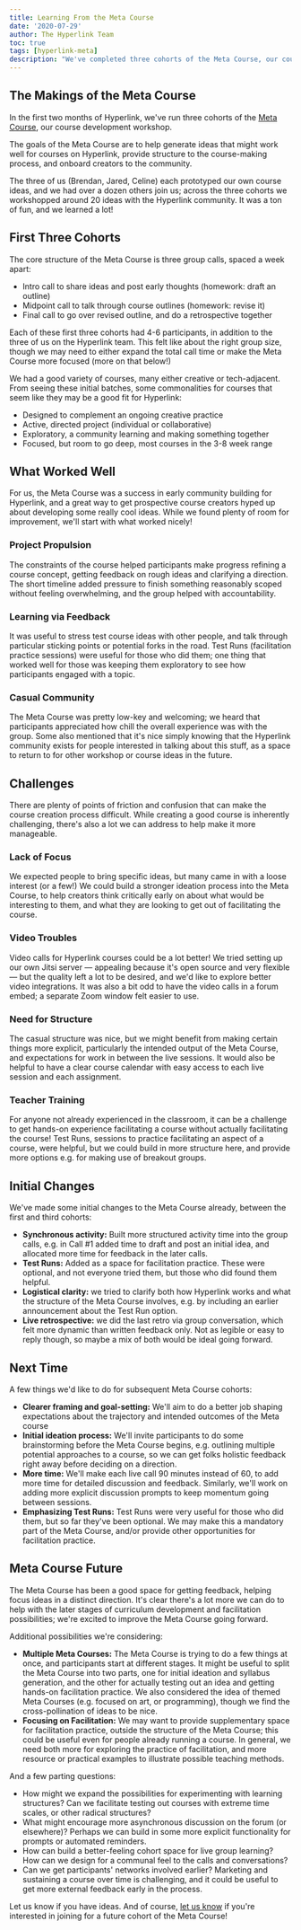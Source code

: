 ```yaml
---
title: Learning From the Meta Course
date: '2020-07-29'
author: The Hyperlink Team
toc: true
tags: [hyperlink-meta]
description: "We've completed three cohorts of the Meta Course, our course development workshop. Here's what we've learned about designing and facilitating learning experiences on Hyperlink."
---
```



## The Makings of the Meta Course

In the first two months of Hyperlink, we've run three cohorts of the [Meta Course](https://hyperlink.academy/courses/1), our course development workshop.

The goals of the Meta Course are to help generate ideas that might work well for courses on Hyperlink, provide structure to the course-making process, and onboard creators to the community.

The three of us (Brendan, Jared, Celine) each prototyped our own course ideas, and we had over a dozen others join us; across the three cohorts we workshopped around 20 ideas with the Hyperlink community. It was a ton of fun, and we learned a lot!

## First Three Cohorts

The core structure of the Meta Course is three group calls, spaced a week apart:

- Intro call to share ideas and post early thoughts (homework: draft an outline)
- Midpoint call to talk through course outlines (homework: revise it)
- Final call to go over revised outline, and do a retrospective together

Each of these first three cohorts had 4-6 participants, in addition to the three of us on the Hyperlink team. This felt like about the right group size, though we may need to either expand the total call time or make the Meta Course more focused (more on that below!)

We had a good variety of courses, many either creative or tech-adjacent. From seeing these initial batches, some commonalities for courses that seem like they may be a good fit for Hyperlink:

- Designed to complement an ongoing creative practice
- Active, directed project (individual or collaborative)
- Exploratory, a community learning and making something together
- Focused, but room to go deep, most courses in the 3-8 week range

## What Worked Well

For us, the Meta Course was a success in early community building for Hyperlink, and a great way to get prospective course creators hyped up about developing some really cool ideas. While we found plenty of room for improvement, we'll start with what worked nicely!

### Project Propulsion

The constraints of the course helped participants make progress refining a course concept, getting feedback on rough ideas and clarifying a direction. The short timeline added pressure to finish something reasonably scoped without feeling overwhelming, and the group helped with accountability.

### Learning via Feedback

It was useful to stress test course ideas with other people, and talk through particular sticking points or potential forks in the road. Test Runs (facilitation practice sessions) were useful for those who did them; one thing that worked well for those was keeping them exploratory to see how participants engaged with a topic.

### Casual Community

The Meta Course was pretty low-key and welcoming; we heard that participants appreciated how chill the overall experience was with the group. Some also mentioned that it's nice simply knowing that the Hyperlink community exists for people interested in talking about this stuff, as a space to return to for other workshop or course ideas in the future.

## Challenges

There are plenty of points of friction and confusion that can make the course creation process difficult. While creating a good course is inherently challenging, there's also a lot we can address to help make it more manageable.

### Lack of Focus

We expected people to bring specific ideas, but many came in with a loose interest (or a few!) We could build a stronger ideation process into the Meta Course, to help creators think critically early on about what would be interesting to them, and what they are looking to get out of facilitating the course.

### Video Troubles

Video calls for Hyperlink courses could be a lot better! We tried setting up our own Jitsi server — appealing because it's open source and very flexible — but the quality left a lot to be desired, and we'd like to explore better video integrations. It was also a bit odd to have the video calls in a forum embed; a separate Zoom window felt easier to use.

### Need for Structure

The casual structure was nice, but we might benefit from making certain things more explicit, particularly the intended output of the Meta Course, and expectations for work in between the live sessions. It would also be helpful to have a clear course calendar with easy access to each live session and each assignment.

### Teacher Training

For anyone not already experienced in the classroom, it can be a challenge to get hands-on experience facilitating a course without actually facilitating the course! Test Runs, sessions to practice facilitating an aspect of a course, were helpful, but we could build in more structure here, and provide more options e.g. for making use of breakout groups.

## Initial Changes

We've made some initial changes to the Meta Course already, between the first and third cohorts:

- **Synchronous activity:** Built more structured activity time into the group calls, e.g. in Call #1 added time to draft and post an initial idea, and allocated more time for feedback in the later calls.
- **Test Runs:** Added as a space for facilitation practice. These were optional, and not everyone tried them, but those who did found them helpful.
- **Logistical clarity:** we tried to clarify both how Hyperlink works and what the structure of the Meta Course involves, e.g. by including an earlier announcement about the Test Run option.
- **Live retrospective:** we did the last retro via group conversation, which felt more dynamic than written feedback only. Not as legible or easy to reply though, so maybe a mix of both would be ideal going forward.

## Next Time

A few things we'd like to do for subsequent Meta Course cohorts:

- **Clearer framing and goal-setting:** We'll aim to do a better job shaping expectations about the trajectory and intended outcomes of the Meta course
- **Initial ideation process:** We'll invite participants to do some brainstorming before the Meta Course begins, e.g. outlining multiple potential approaches to a course, so we can get folks holistic feedback right away before deciding on a direction.
- **More time:** We'll make each live call 90 minutes instead of 60, to add more time for detailed discussion and feedback. Similarly, we'll work on adding more explicit discussion prompts to keep momentum going between sessions.
- **Emphasizing Test Runs:** Test Runs were very useful for those who did them, but so far they've been optional. We may make this a mandatory part of the Meta Course, and/or provide other opportunities for facilitation practice.

## Meta Course Future

The Meta Course has been a good space for getting feedback, helping focus ideas in a distinct direction. It's clear there's a lot more we can do to help with the later stages of curriculum development and facilitation possibilities; we're excited to improve the Meta Course going forward.

Additional possibilities we're considering:

- **Multiple Meta Courses:** The Meta Course is trying to do a few things at once, and participants start at different stages. It might be useful to split the Meta Course into two parts, one for initial ideation and syllabus generation, and the other for actually testing out an idea and getting hands-on facilitation practice. We also considered the idea of themed Meta Courses (e.g. focused on art, or programming), though we find the cross-pollination of ideas to be nice.
- **Focusing on Facilitation:** We may want to provide supplementary space for facilitation practice, outside the structure of the Meta Course; this could be useful even for people already running a course. In general, we need both more for exploring the practice of facilitation, and more resource or practical examples to illustrate possible teaching methods.

And a few parting questions:

- How might we expand the possibilities for experimenting with learning structures? Can we facilitate testing out courses with extreme time scales, or other radical structures?
- What might encourage more asynchronous discussion on the forum (or elsewhere)? Perhaps we can build in some more explicit functionality for prompts or automated reminders.
- How can build a better-feeling cohort space for live group learning? How can we design for a communal feel to the calls and conversations?
- Can we get participants' networks involved earlier? Marketing and sustaining a course over time is challenging, and it could be useful to get more external feedback early in the process.

Let us know if you have ideas. And of course, [let us know](mailto:contact@hyperlink.academy) if you're interested in joining for a future cohort of the Meta Course!
